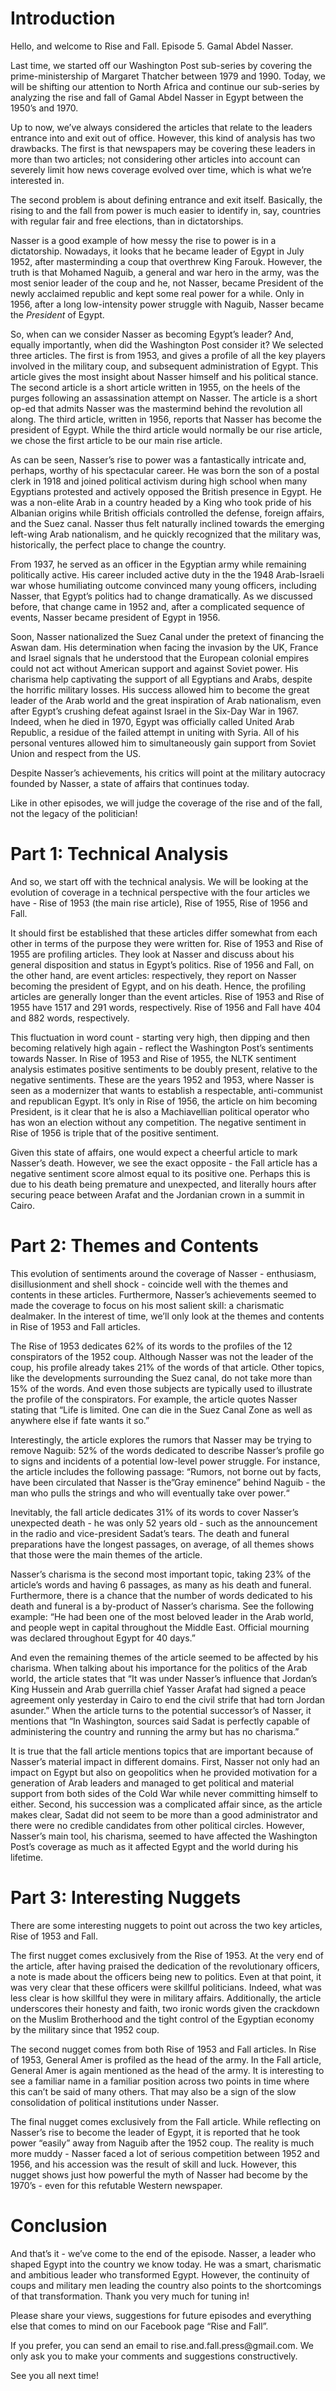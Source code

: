 # Introduction

Hello, and welcome to Rise and Fall. Episode 5. Gamal Abdel Nasser.

Last time, we started off our Washington Post sub-series by covering the prime-ministership of Margaret Thatcher between 1979 and 1990. Today, we will be shifting our attention to North Africa and continue our sub-series by analyzing the rise and fall of Gamal Abdel Nasser in Egypt between the 1950's and 1970.

Up to now, we've always considered the articles that relate to the leaders entrance into and exit out of office. However, this kind of analysis has two drawbacks. The first is that newspapers may be covering these leaders in more than two articles; not considering other articles into account can severely limit how news coverage evolved over time, which is what we're interested in.

The second problem is about defining entrance and exit itself. Basically, the rising to and the fall from power is much easier to identify in, say, countries with regular fair and free elections, than in dictatorships.

Nasser is a good example of how messy the rise to power is in a dictatorship. Nowadays, it looks that he became leader of Egypt in July 1952, after masterminding a coup that overthrew King Farouk. However, the truth is that Mohamed Naguib, a general and war hero in the army, was the most senior leader of the coup and he, not Nasser, became President of the newly acclaimed republic and kept some real power for a while. Only in 1956, after a long low-intensity power struggle with Naguib, Nasser became the _President_ of Egypt.

So, when can we consider Nasser as becoming Egypt's leader? And, equally importantly, when did the Washington Post consider it? We selected three articles. The first is from 1953, and gives a profile of all the key players involved in the military coup, and subsequent administration of Egypt. This article gives the most insight about Nasser himself and his political stance. The second article is a short article written in 1955, on the heels of the purges following an assassination attempt on Nasser. The article is a short op-ed that admits Nasser was the mastermind behind the revolution all along. The third article, written in 1956, reports that Nasser has become the president of Egypt. While the third article would normally be our rise article, we chose the first article to be our main rise article.

As can be seen, Nasser's rise to power was a fantastically intricate and, perhaps, worthy of his spectacular career. He was born the son of a postal clerk in 1918 and joined political activism during high school when many Egyptians protested and actively opposed the British presence in Egypt. He was a non-elite Arab in a country headed by a King who took pride of his Albanian origins while British officials controlled the defense, foreign affairs, and the Suez canal. Nasser thus felt naturally inclined towards the emerging left-wing Arab nationalism, and he quickly recognized that the military was, historically, the perfect place to change the country.

From 1937, he served as an officer in the Egyptian army while remaining politically active. His career included active duty in the the 1948 Arab-Israeli war whose humiliating outcome convinced many young officers, including Nasser, that Egypt’s politics had to change dramatically. As we discussed before, that change came in 1952 and, after a complicated sequence of events, Nasser became president of Egypt in 1956.

Soon, Nasser nationalized the Suez Canal under the pretext of financing the Aswan dam. His determination when facing the invasion by the UK, France and Israel signals that he understood that the European colonial empires could not act without American support and against Soviet power. His charisma help captivating the support of all Egyptians and Arabs, despite the horrific military losses. His success allowed him to become the great leader of the Arab world and the great inspiration of Arab nationalism, even after Egypt’s crushing defeat against Israel in the Six-Day War in 1967. Indeed, when he died in 1970, Egypt was officially called United Arab Republic, a residue of the failed attempt in uniting with Syria. All of his personal ventures allowed him to simultaneously gain support from Soviet Union and respect from the US.

Despite Nasser’s achievements, his critics will point at the military autocracy founded by Nasser, a state of affairs that continues today.

Like in other episodes, we will judge the coverage of the rise and of the fall, not the legacy of the politician!

# Part 1: Technical Analysis

And so, we start off with the technical analysis. We will be looking at the evolution of coverage in a technical perspective with the four articles we have - Rise of 1953 (the main rise article), Rise of 1955, Rise of 1956 and Fall.

It should first be established that these articles differ somewhat from each other in terms of the purpose they were written for. Rise of 1953 and Rise of 1955 are profiling articles. They look at Nasser and discuss about his general disposition and status in Egypt's politics. Rise of 1956 and Fall, on the other hand, are event articles: respectively, they report on Nasser becoming the president of Egypt, and on his death. Hence, the profiling articles are generally longer than the event articles. Rise of 1953 and Rise of 1955 have 1517 and 291 words, respectively. Rise of 1956 and Fall have 404 and 882 words, respectively. 

This fluctuation in word count - starting very high, then dipping and then becoming relatively high again - reflect the Washington Post's sentiments towards Nasser. In Rise of 1953 and Rise of 1955, the NLTK sentiment analysis estimates positive sentiments to be doubly present, relative to the negative sentiments. These are the years 1952 and 1953, where Nasser is seen as a modernizer that wants to establish a respectable, anti-communist and republican Egypt. It's only in Rise of 1956, the article on him becoming President, is it clear that he is also a Machiavellian political operator who has won an election without any competition. The negative sentiment in Rise of 1956 is triple that of the positive sentiment. 

Given this state of affairs, one would expect a cheerful article to mark Nasser's death. However, we see the exact opposite - the Fall article has a negative sentiment score almost equal to its positive one. Perhaps this is due to his death being premature and unexpected, and literally hours after securing peace between Arafat and the Jordanian crown in a summit in Cairo.

# Part 2: Themes and Contents

This evolution of sentiments around the coverage of Nasser - enthusiasm, disillusionment and shell shock - coincide well with the themes and contents in these articles. Furthermore, Nasser’s achievements seemed to made the coverage to focus on his most salient skill: a charismatic dealmaker. In the interest of time, we'll only look at the themes and contents in Rise of 1953 and Fall articles.

The Rise of 1953 dedicates 62% of its words to the profiles of the 12 conspirators of the 1952 coup. Although Nasser was not the leader of the coup, his profile already takes 21% of the words of that article. Other topics, like the developments surrounding the Suez canal, do not take more than 15% of the words. And even those subjects are typically used to illustrate the profile of the conspirators. For example, the article quotes Nasser stating that “Life is limited. One can die in the Suez Canal Zone as well as anywhere else if fate wants it so.”

Interestingly, the article explores the rumors that Nasser may be trying to remove Naguib: 52% of the words dedicated to describe Nasser’s profile go to signs and incidents of a potential low-level power struggle. For instance, the article includes the following passage: “Rumors, not borne out by facts, have been circulated that Nasser is the "Gray eminence" behind Naguib - the man who pulls the strings and who will eventually take over power.“

Inevitably, the fall article dedicates 31% of its words to cover Nasser’s unexpected death - he was only 52 years old - such as the announcement in the radio and vice-president Sadat’s tears. The death and funeral preparations have the longest passages, on average, of all themes shows that those were the main themes of the article.

Nasser’s charisma is the second most important topic, taking 23% of the article’s words and having 6 passages, as many as his death and funeral. Furthermore, there is a chance that the number of words dedicated to his death and funeral is a by-product of Nasser’s charisma. See the following example: “He had been one of the most beloved leader in the Arab world, and people wept in capital throughout the Middle East. Official mourning was declared throughout Egypt for 40 days.”

And even the remaining themes of the article seemed to be affected by his charisma. When talking about his importance for the politics of the Arab world, the article states that “It was under Nasser’s influence that Jordan’s King Hussein and Arab guerrilla chief Yasser Arafat had signed a peace agreement only yesterday in Cairo to end the civil strife that had torn Jordan asunder.” When the article turns to the potential successor’s of Nasser, it mentions that “In Washington, sources said Sadat is perfectly capable of administering the country and running the army but has no charisma.”

It is true that the fall article mentions topics that are important because of Nasser’s material impact in different domains. First, Nasser not only had an impact on Egypt but also on geopolitics when he provided motivation for a generation of Arab leaders and managed to get political and material support from both sides of the Cold War while never committing himself to either. Second, his succession was a complicated affair since, as the article makes clear, Sadat did not seem to be more than a good administrator and there were no credible candidates from other political circles. However, Nasser’s main tool, his charisma, seemed to have affected the Washington Post’s coverage as much as it affected Egypt and the world during his lifetime.

# Part 3: Interesting Nuggets

There are some interesting nuggets to point out across the two key articles, Rise of 1953 and Fall. 

The first nugget comes exclusively from the Rise of 1953. At the very end of the article, after having praised the dedication of the revolutionary officers, a note is made about the officers being new to politics. Even at that point, it was very clear that these officers were skillful politicians. Indeed, what was less clear is how skillful they were in military affairs. Additionally, the article underscores their honesty and faith, two ironic words given the crackdown on the Muslim Brotherhood and the tight control of the Egyptian economy by the military since that 1952 coup.

The second nugget comes from both Rise of 1953 and Fall articles. In Rise of 1953, General Amer is profiled as the head of the army. In the Fall article, General Amer is again mentioned as the head of the army. It is interesting to see a familiar name in a familiar position across two points in time where this can't be said of many others. That may also be a sign of the slow consolidation of political institutions under Nasser.

The final nugget comes exclusively from the Fall article. While reflecting on Nasser's rise to become the leader of Egypt, it is reported that he took power "easily" away from Naguib after the 1952 coup. The reality is much more muddy - Nasser faced a lot of serious competition between 1952 and 1956, and his accession was the result of skill and luck. However, this nugget shows just how powerful the myth of Nasser had become by the 1970's - even for this refutable Western newspaper.

# Conclusion

And that's it - we've come to the end of the episode. Nasser, a leader who shaped Egypt into the country we know today. He was a smart, charismatic and ambitious leader who transformed Egypt. However, the continuity of coups and military men leading the country also points to the shortcomings of that transformation. Thank you very much for tuning in!

Please share your views, suggestions for future episodes and everything else that comes to mind on our Facebook page “Rise and Fall”.

If you prefer, you can send an email to rise.and.fall.press@gmail.com. We only ask you to make your comments and suggestions constructively.

See you all next time!
